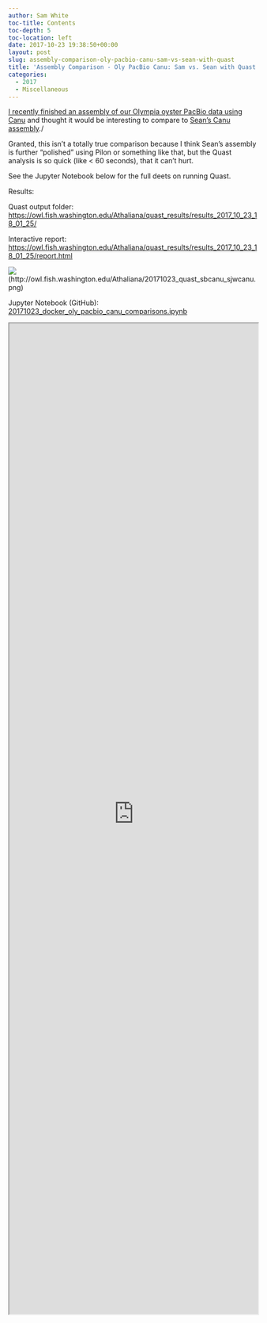 ```yaml
---
author: Sam White
toc-title: Contents
toc-depth: 5
toc-location: left
date: 2017-10-23 19:38:50+00:00
layout: post
slug: assembly-comparison-oly-pacbio-canu-sam-vs-sean-with-quast
title: 'Assembly Comparison - Oly PacBio Canu: Sam vs. Sean with Quast'
categories:
  - 2017
  - Miscellaneous
---
```


[I recently finished an assembly of our Olympia oyster PacBio data using Canu](https://robertslab.github.io/sams-notebook/posts/2017/2017-10-18-genome-assembly-olympia-oyster-pacbio-canu-v1-6/) and thought it would be interesting to compare to [Sean's Canu assembly](https://genefish.wordpress.com/2017/06/19/seans-notebook-canu-run-finished/)./

Granted, this isn't a totally true comparison because I think Sean's assembly is further "polished" using Pilon or something like that, but the Quast analysis is so quick (like < 60 seconds), that it can't hurt.

See the Jupyter Notebook below for the full deets on running Quast.

Results:

Quast output folder: [https://owl.fish.washington.edu/Athaliana/quast_results/results_2017_10_23_18_01_25/](http://owl.fish.washington.edu/Athaliana/quast_results/results_2017_10_23_18_01_25/)

Interactive report: [https://owl.fish.washington.edu/Athaliana/quast_results/results_2017_10_23_18_01_25/report.html](http://owl.fish.washington.edu/Athaliana/quast_results/results_2017_10_23_18_01_25/report.html)

![](https://owl.fish.washington.edu/Athaliana/20171023_quast_sbcanu_sjwcanu.png)(http://owl.fish.washington.edu/Athaliana/20171023_quast_sbcanu_sjwcanu.png)

Jupyter Notebook (GitHub): [20171023_docker_oly_pacbio_canu_comparisons.ipynb](https://github.com/sr320/LabDocs/blob/master/jupyter_nbs/sam/20171023_docker_oly_pacbio_canu_comparisons.ipynb)

<iframe src="https://render.githubusercontent.com/view/ipynb?commit=192e1931156bbcef82aaa2bc19869d4dddd7f19b&enc;_url=68747470733a2f2f7261772e67697468756275736572636f6e74656e742e636f6d2f73723332302f4c6162446f63732f313932653139333131353662626365663832616161326263313938363964346464646437663139622f6a7570797465725f6e62732f73616d2f32303137313032335f646f636b65725f6f6c795f70616362696f5f63616e755f636f6d70617269736f6e732e6970796e62&nwo;=sr320%2FLabDocs&path;=jupyter_nbs%2Fsam%2F20171023_docker_oly_pacbio_canu_comparisons.ipynb&repository;_id=13746500&repository;_type=Repository#21d2dd23-a18b-410c-88c5-1c5ac7067a2b" width="100%" height="2000" scrolling="yes"></iframe>
